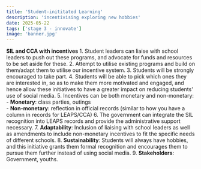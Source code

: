 ```yaml
---
title: 'Student-inititated Learning'
description: 'incentivising exploring new hobbies'
date: 2025-05-22
tags: ['stage 3 - innovate']
image: 'banner.jpg'
---
```


**SIL and CCA with incentives**
    1. Student leaders can liaise with school leaders to push out these programs, and advocate for funds and resources to be set aside for these.
    2. Attempt to utilise existing programs and build on them/adapt them to utilise our incentive system.
    3. Students will be strongly encouraged to take part.
    4. Students will be able to pick which ones they are interested in, so as to make them more motivated and engaged, and hence allow these initiatives to have a greater impact on reducing students' use of social media.
    5. Incentives can be both monetary and non-monetary:  
        - **Monetary**: class parties, outings  
        - **Non-monetary**: reflection in official records (similar to how you have a column in records for LEAPS/CCA)
    6. The government can integrate the SIL recognition into LEAPS records and provide the administrative support necessary.
    7. **Adaptability**: Inclusion of liaising with school leaders as well as amendments to include non-monetary incentives to fit the specific needs of different schools.
    8. **Sustainability**: Students will always have hobbies, and this initiative grants them formal recognition and encourages them to pursue them further instead of using social media.
    9. **Stakeholders**: Government, youths.